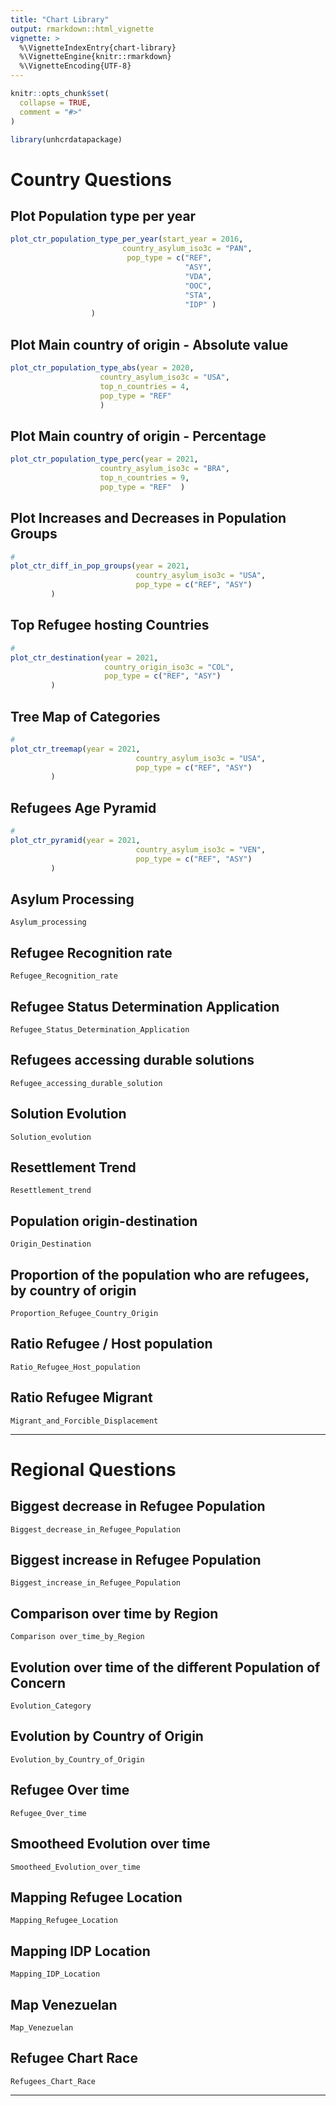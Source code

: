 ```yaml
---
title: "Chart Library"
output: rmarkdown::html_vignette
vignette: >
  %\VignetteIndexEntry{chart-library}
  %\VignetteEngine{knitr::rmarkdown}
  %\VignetteEncoding{UTF-8}
---
```


```r
knitr::opts_chunk$set(
  collapse = TRUE,
  comment = "#>"
)
```

```r
library(unhcrdatapackage)
```

<!-- WARNING - This vignette is generated by {fusen} from /dev/flat_full.Rmd: do not edit by hand -->

<!-- Run this 'development' chunk -->
<!-- Store every call to library() that you need to explore your functions -->


<!--
 You need to run the 'description' chunk in the '0-dev_history.Rmd' file before continuing your code there.

If it is the first time you use {fusen}, after 'description', you can directly run the last chunk of the present file with inflate() inside.
--> 


<!-- 
 Store your dataset in a directory named "inst/" at the root of your project.
 Use it for your tests in this Rmd thanks to `pkgload::load_all()` to make it available
and `system.file()` to read it in your examples.

- There already is a dataset in the "inst/" directory to be used in the examples below
-->


# Country Questions

## Plot Population type per year

<!--
Create a chunk for the core of the function

- The chunk needs to be named `function` at least
- It contains the code of a documented function
- The chunk can also be named `function-my_median` to make it easily
findable in your Rmd
- Let the `@examples` part empty, and use the next `examples` chunk instead to present reproducible examples

After inflating the template

-  This function code will automatically be added in a new file in the "R/" directory
-->


<!--
Create a chunk with an example of use for your function

- The chunk needs to be named `examples` at least
- It contains working examples of your function
- The chunk is better be named `examples-my_median` to be handled
correctly when inflated as a vignette

After inflating the template

-  This example will automatically be added in the '@examples' part of our function above in the "R/" directory
- This example will automatically be added in the vignette created from this Rmd template
-->


```r

plot_ctr_population_type_per_year(start_year = 2016,
                         country_asylum_iso3c = "PAN",
                          pop_type = c("REF", 
                                       "ASY", 
                                       "VDA", 
                                       "OOC",
                                       "STA",
                                       "IDP" )
                  )
```

<!--
Create a chunk with a test of use for your function

- The chunk needs to be named `tests` at least
- It contains working tests of your function
- The chunk is better be named `tests-my_median` to be handled
correctly when inflated as a vignette

After inflating the template

-  This test code will automatically be added in the "tests/testthat/" directory
-->


## Plot Main country of origin - Absolute value

```r
plot_ctr_population_type_abs(year = 2020,
                    country_asylum_iso3c = "USA",
                    top_n_countries = 4,
                    pop_type = "REF"
                    ) 
```

## Plot Main country of origin - Percentage

```r

plot_ctr_population_type_perc(year = 2021,
                    country_asylum_iso3c = "BRA",
                    top_n_countries = 9,
                    pop_type = "REF"  ) 
```

## Plot Increases and Decreases in Population Groups

```r
# 
plot_ctr_diff_in_pop_groups(year = 2021,
                            country_asylum_iso3c = "USA",
                            pop_type = c("REF", "ASY")
         )

```

## Top Refugee hosting Countries

```r
# 
plot_ctr_destination(year = 2021,
                     country_origin_iso3c = "COL",
                     pop_type = c("REF", "ASY")
         )

```

    

## Tree Map of Categories

    

```r
# 
plot_ctr_treemap(year = 2021,
                            country_asylum_iso3c = "USA",
                            pop_type = c("REF", "ASY")
         )

```

    



## Refugees Age Pyramid

    

```r
# 
plot_ctr_pyramid(year = 2021,
                            country_asylum_iso3c = "VEN",
                            pop_type = c("REF", "ASY")
         )

```

 


## Asylum Processing

    Asylum_processing  
    

## Refugee Recognition rate

    Refugee_Recognition_rate 
    

## Refugee Status Determination Application

    Refugee_Status_Determination_Application   
    

## Refugees accessing durable solutions

    Refugee_accessing_durable_solution    


## Solution Evolution

    Solution_evolution    


## Resettlement Trend

    Resettlement_trend    


## Population origin-destination

    Origin_Destination    
    

## Proportion of the population who are refugees, by country of origin

    Proportion_Refugee_Country_Origin  
    

## Ratio Refugee / Host population

    Ratio_Refugee_Host_population  
    

## Ratio Refugee Migrant

    Migrant_and_Forcible_Displacement 
    
    
--- 


# Regional Questions

## Biggest decrease in Refugee Population

    Biggest_decrease_in_Refugee_Population 
    

## Biggest increase in Refugee Population

    Biggest_increase_in_Refugee_Population 
    

## Comparison over time by Region

    Comparison over_time_by_Region    
    

## Evolution over time of the different Population of Concern

    Evolution_Category    
    

## Evolution by Country of Origin

    Evolution_by_Country_of_Origin 
    

## Refugee Over time

    Refugee_Over_time    
    

## Smootheed Evolution over time

    Smootheed_Evolution_over_time  
    

## Mapping Refugee Location

    Mapping_Refugee_Location   
    

## Mapping IDP Location

    Mapping_IDP_Location    
    

## Map Venezuelan

    Map_Venezuelan    
    

## Refugee Chart Race

    Refugees_Chart_Race


--- 




<!--

# There can be development actions

Create a chunk with 'development' actions

- The chunk needs to be named `development` or `dev`
- It contains functions that are used for package development only
- Note that you may want to store most of these functions in the 0-dev_history.Rmd file

These are only included in the present flat template file, their content will not be part of the package anywhere else.
-->


